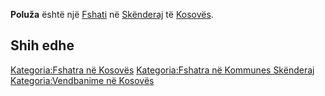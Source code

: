 {{Fshat në Kosovës
 | Emri                = Poluža
 | EmriAlt                = Polluzhe,Polluzhë,Poluza,Poluze,Poluzha,Poluzhe,Poluža,Poluže,Полужа
 | Emri (Rasa dhanore) = 
 | Figura              = 
 | Shteti              = Kosovës
 | Komuna              = Skënderaj
 | Kodi postar         = 
 | Sipërfaqja          = 

 | Popullsia           = 

 | Regj. i popullsisë  = 
 | Dend. e popullsisë  = 
 | Faqja zyrtare       = 
 <!--- Koordinatat ----> 
 | Gjerësia            = 42.45278
 | Gjatësia            = 20.56389
 | Lartësia            = 
}}
'''Poluža''' është një [[Fshati]] në [[Skënderaj]] të [[Kosovës]].

<!-- == Gjeografia == -->
<!-- == Historia == -->
<!-- == Demografia == -->
== Shih edhe ==
{{Komuna Skënderaj}}
{{Kosovo-Administrata-Cung}}

[[Kategoria:Fshatra në Kosovës]]
[[Kategoria:Fshatra në Kommunes Skënderaj]]
[[Kategoria:Vendbanime në Kosovës]]